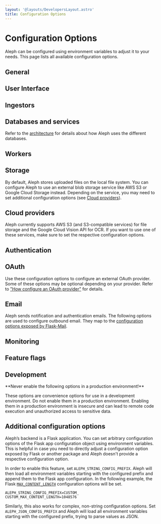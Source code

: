 ```yaml
---
layout: '@layouts/DevelopersLayout.astro'
title: Configuration Options
---
```



# Configuration Options

<p class="lead">Aleph can be configured using environment variables to adjust it to your needs. This page lists all available configuration options.</p>

## General

<ConfigurationOptions options={options.general} />

## User Interface

<ConfigurationOptions options={options.ui} />

## Ingestors

<ConfigurationOptions options={options.ingestors} />

## Databases and services

Refer to the [architecture](/developers/explanation/architecture) for details about how Aleph uses the different databases.

<ConfigurationOptions options={options.services} />

## Workers

<ConfigurationOptions options={options.workers} />

## Storage

By default, Aleph stores uploaded files on the local file system. You can configure Aleph to use an external blob storage service like AWS S3 or Google Cloud Storage instead. Depending on the service, you may need to set additional configuration options (see [Cloud providers](#cloud-providers)).

<ConfigurationOptions options={options.storage} />

## Cloud providers

Aleph currently supports AWS S3 (and S3-compatible services) for file storage and the Google Cloud Vision API for OCR. If you want to use one of these services, make sure to set the respective configuration options.

<ConfigurationOptions options={options.cloud} />

## Authentication

<ConfigurationOptions options={options.auth} />

## OAuth

Use these configuration options to configure an external OAuth provider. Some of these options may be optional depending on your provider. Refer to ["How configure an OAuth provider"](/developers/how-to/operations/oauth) for details.

<ConfigurationOptions options={options.oauth} />

## Email

Aleph sends notification and authentication emails. The following options are used to configure outbound email. They map to the [configuration options exposed by Flask-Mail](https://pythonhosted.org/Flask-Mail/#configuring-flask-mail).

<ConfigurationOptions options={options.email} />

## Monitoring

<ConfigurationOptions options={options.monitoring} />

## Feature flags

<ConfigurationOptions options={options.featureFlags} />

## Development

<Callout theme="danger">
  **Never enable the following options in a production environment!**

  These options are convenience options for use in a development environment. Do not enable them in a production environment. Enabling them in a production environment is insecure and can lead to remote code execution and unauthorized access to sensitive data.
</Callout>

<ConfigurationOptions options={options.development} />

## Additional configuration options

Aleph’s backend is a Flask application. You can set arbitrary configuration options of the Flask app configuration object using environment variables. This is helpful in case you need to directly adjust a configuration option exposed by Flask or another package and Aleph doesn't provide a respective configuration option.

In order to enable this feature, set `ALEPH_STRING_CONFIG_PREFIX`. Aleph will then load all environment variables starting with the configured prefix and append them to the Flask app configuration. In the following example, the Flask [`MAX_CONTENT_LENGTH`](https://flask.palletsprojects.com/en/2.2.x/config/#MAX_CONTENT_LENGTH) configuration options will be set.

```
ALEPH_STRING_CONFIG_PREFIX=CUSTOM_
CUSTOM_MAX_CONTENT_LENGTH=1048576
```

Similarly, this also works for complex, non-string configuration options. Set `ALEPH_JSON_CONFIG_PREFIX` and Aleph will load all environment variables starting with the configured prefix, trying to parse values as JSON.
